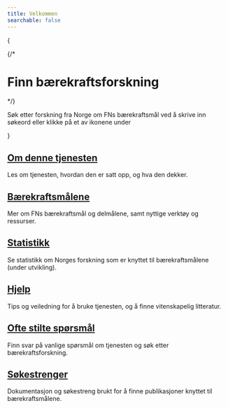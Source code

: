 ```yaml
---
title: Velkommen
searchable: false
---
```



<SDGNor className="text-black dark:text-white my-3" />

{
  <div className="flex flex-col items-center justify-center mt-10 mb-8 gap-5"> 
    {/*<h1 className="text-center font-extrabold text-3xl sm:text-4xl md:text-5xl lg:text-6xl">
      Finn bærekraftsforskning
    </h1>*/}
    <p className=" text-lg sm:text-lg md:text-xl lg:text-2xl">Søk etter forskning fra Norge om FNs bærekraftsmål ved å skrive inn søkeord eller klikke på et av ikonene under</p>
  </div>
}

<div className="flex flex-col">
  <HomeSearchBox />
  
  <Goals />

  <Features>
    <Feature>
      <h2 className="text-center text-xl font-bold">
        <a href='/om/om-tjenesten'>Om denne tjenesten</a>
      </h2>
      <p className="text-center">
        Les om tjenesten, hvordan den er satt opp, og hva den dekker.
      </p>
    </Feature>
    <Feature>
      <h2 className="text-center text-xl font-bold">
        <a href='/om/om-baerekraftsmalene'>Bærekraftsmålene</a>
      </h2>
      <p className="text-center">
        Mer om FNs bærekraftsmål og delmålene, samt nyttige verktøy og ressurser.
      </p>
    </Feature>
    <Feature>
      <h2 className="text-center text-xl font-bold">
        <a href='statistikk/om-statistikk'>Statistikk</a>
      </h2>
      <p className="text-center">
        Se statistikk om Norges forskning som er knyttet til bærekraftsmålene (under utvikling).
      </p>
    </Feature>
    <Feature>
      <h2 className="text-center text-xl font-bold">
        <a href='/hjelp/sokehjelp'>Hjelp</a>
      </h2>
      <p className="text-center">
        Tips og veiledning for å bruke tjenesten, og å finne vitenskapelig litteratur.
      </p>
    </Feature>
    <Feature>
      <h2 className="text-center text-xl font-bold">
        <a href='/hjelp/ofte-stilte-sporsmal'>Ofte stilte spørsmål</a>
      </h2>
      <p className="text-center">
        Finn svar på vanlige spørsmål om tjenesten og søk etter bærekraftsforskning.
      </p>
    </Feature>
    <Feature>
      <h2 className="text-center text-xl font-bold">
        <a href='/om/sokestreng/introduksjon'>Søkestrenger</a>
      </h2>
      <p className="text-center">
        Dokumentasjon og søkestreng brukt for å finne publikasjoner knyttet til bærekraftsmålene. 
      </p>
    </Feature>
  </Features>
</div>
